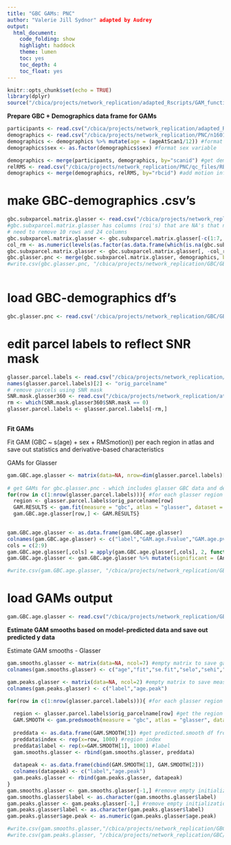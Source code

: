```yaml
---
title: "GBC GAMs: PNC"
author: "Valerie Jill Sydnor" adapted by Audrey
output:
  html_document:
    code_folding: show
    highlight: haddock
    theme: lumen
    toc: yes
    toc_depth: 4
    toc_float: yes
---
```


```r
knitr::opts_chunk$set(echo = TRUE)
library(dplyr)
source("/cbica/projects/network_replication/adapted_Rscripts/GAM_functions.R")
```


**Prepare GBC + Demographics data frame for GAMs**
```r
participants <- read.csv("/cbica/projects/network_replication/adapted_Rscripts/participants_allIDs.csv") #final study sample pnc IDs (bblid/scanid) from Adam Pines's multiscale paper
demographics <- read.csv("/cbica/projects/network_replication/PNC/n1601_demographics_go1_20161212.csv") #PNC demographics information
demographics <- demographics %>% mutate(age = (ageAtScan1/12)) #format age variable
demographics$sex <- as.factor(demographics$sex) #format sex variable

demographics <- merge(participants, demographics, by="scanid") #get demographics for final study sample only via ID matching
relRMS <- read.csv("/cbica/projects/network_replication/PNC/qc_files/RBC_PNC_relMeans.csv") 
demographics <- merge(demographics, relRMS, by="rbcid") #add motion information to demographics df
```


# make GBC-demographics .csv's
```r
gbc.subxparcel.matrix.glasser <- read.csv("/cbica/projects/network_replication/GBC/GBC_subxparcel_matrix_glasser.csv") #participant x glasser region GBC spreadsheet
#gbc.subxparcel.matrix.glasser has columns (roi's) that are NA's that need to be removed. those NA's correspond to parcels to be removed because of the SNRmask. Also need to remove the rows (corresponding to subjects that are currently missing files)
# need to remove 10 rows and 24 columns
gbc.subxparcel.matrix.glasser <- gbc.subxparcel.matrix.glasser[-c(1:7, 24, 690, 691),] # the subjects that should've been removed earlier 
col_rm <- as.numeric(levels(as.factor(as.data.frame(which(is.na(gbc.subxparcel.matrix.glasser), arr.ind=TRUE))$col)))
gbc.subxparcel.matrix.glasser <- gbc.subxparcel.matrix.glasser[, -col_rm]
gbc.glasser.pnc <- merge(gbc.subxparcel.matrix.glasser, demographics, by="rbcid") #get glasser GBC data and demographics for final study sample via ID matching
#write.csv(gbc.glasser.pnc, "/cbica/projects/network_replication/GBC/GBCglasser_demographics_finalsample.csv", quote = F, row.names = F)
 
```


# load GBC-demographics df's
```r
gbc.glasser.pnc <- read.csv('/cbica/projects/network_replication/GBC/GBCglasser_demographics_finalsample.csv')
```


# edit parcel labels to reflect SNR mask
```r
glasser.parcel.labels <- read.csv("/cbica/projects/network_replication/atlases/parcellations/glasser360_regionlist.csv", header = T) #glasser parcel names in order of surface data
names(glasser.parcel.labels)[2] <- "orig_parcelname"
# remove parcels using SNR mask
SNR.mask.glasser360 <- read.csv("/cbica/projects/network_replication/atlases/Masks/SNRmask_glasser360.csv")
rm <- which(SNR.mask.glasser360$SNR.mask == 0)
glasser.parcel.labels <- glasser.parcel.labels[-rm,]
 
```

**Fit GAMs**

Fit GAM (GBC ~ s(age) + sex + RMSmotion)) per each region in atlas and save out statistics and derivative-based characteristics

GAMs for Glasser
```r
gam.GBC.age.glasser <- matrix(data=NA, nrow=dim(glasser.parcel.labels)[1], ncol=9) #empty matrix to save gam.fit output to
 
# get GAMs for gbc.glasser.pnc - which includes glasser GBC data and demographics
for(row in c(1:nrow(glasser.parcel.labels))){ #for each glasser region
  region <- glasser.parcel.labels$orig_parcelname[row] 
  GAM.RESULTS <- gam.fit(measure = "gbc", atlas = "glasser", dataset = "pnc", region = region, smooth_var = "age", covariates = "sex + RMSmotion") #run the gam.fit function
  gam.GBC.age.glasser[row,] <- GAM.RESULTS}

  
gam.GBC.age.glasser <- as.data.frame(gam.GBC.age.glasser)
colnames(gam.GBC.age.glasser) <- c("label","GAM.age.Fvalue","GAM.age.pvalue","GAM.age.AdjRsq","Anova.age.pvalue","age.onsetchange","age.peakchange","maxage.GBC.increase","age.maturation")
cols = c(2:9)    
gam.GBC.age.glasser[,cols] = apply(gam.GBC.age.glasser[,cols], 2, function(x) as.numeric(as.character(x)))
gam.GBC.age.glasser <- gam.GBC.age.glasser %>% mutate(significant = (Anova.age.pvalue < 0.05))

#write.csv(gam.GBC.age.glasser, "/cbica/projects/network_replication/GBC/GAM/GAMresults.GBC.age.glasser.csv", row.names = F, quote = F)

```

 
# load GAMs output
```r

gam.GBC.age.glasser <- read.csv("/cbica/projects/network_replication/GBC/GAM/GAMresults.GBC.age.glasser.csv")

```



**Estimate GAM smooths based on model-predicted data and save out predicted y data**

Estimate GAM smooths - Glasser
```r
gam.smooths.glasser <- matrix(data=NA, ncol=7) #empty matrix to save gam.predsmooth fits to
colnames(gam.smooths.glasser) <- c("age","fit","se.fit","selo","sehi","index","label")

gam.peaks.glasser <- matrix(data=NA, ncol=2) #empty matrix to save measure peaks to (value of x when y is predicted to be maximal)
colnames(gam.peaks.glasser) <- c("label","age.peak")

for(row in c(1:nrow(glasser.parcel.labels))){ #for each glasser region
  
  region <- glasser.parcel.labels$orig_parcelname[row] #get the region name
  GAM.SMOOTH <- gam.predsmooth(measure = "gbc", atlas = "glasser", dataset = "pnc", region = region, smooth_var = "age", covariates = "sex + RMSmotion") #run the gam.predsmooth function
  
  preddata <- as.data.frame(GAM.SMOOTH[3]) #get predicted.smooth df from function output
  preddata$index <- rep(x=row, 1000) #region index
  preddata$label <- rep(x=GAM.SMOOTH[1], 1000) #label
  gam.smooths.glasser <- rbind(gam.smooths.glasser, preddata)
  
  datapeak <- as.data.frame(cbind(GAM.SMOOTH[1], GAM.SMOOTH[2]))
  colnames(datapeak) <- c("label","age.peak")
  gam.peaks.glasser <- rbind(gam.peaks.glasser, datapeak)
}
gam.smooths.glasser <- gam.smooths.glasser[-1,] #remove empty initialization row
gam.smooths.glasser$label <- as.character(gam.smooths.glasser$label)
gam.peaks.glasser <- gam.peaks.glasser[-1,] #remove empty initialization row
gam.peaks.glasser$label <- as.character(gam.peaks.glasser$label)
gam.peaks.glasser$age.peak <- as.numeric(gam.peaks.glasser$age.peak)

#write.csv(gam.smooths.glasser,"/cbica/projects/network_replication/GBC/GAM/GAMsmoothfits.GBC.age.glasser.csv", row.names = F, quote = F)
#write.csv(gam.peaks.glasser, "/cbica/projects/network_replication/GBC/GAM/GAMpeaks.GBC.age.glasser.csv", row.names = F, quote = F)
 
```